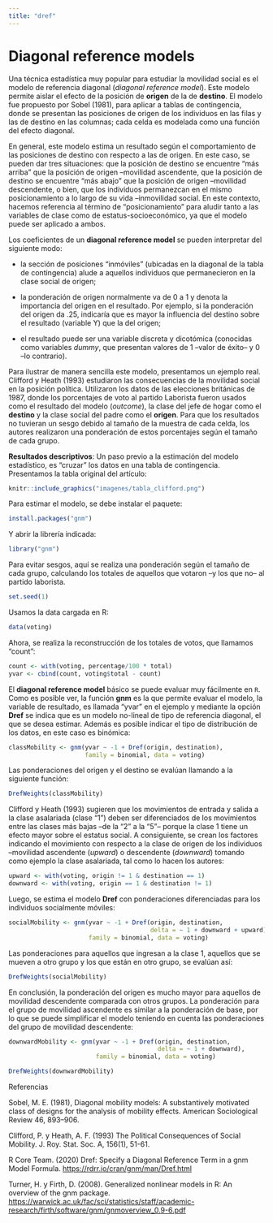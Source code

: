 ```yaml
---
title: "dref"
---
```


# Diagonal reference models

Una técnica estadística muy popular para estudiar la movilidad social es el modelo de referencia diagonal (*diagonal reference model*). Este modelo permite aislar el efecto de la posición de **origen** de la de **destino**. El modelo fue propuesto por Sobel (1981), para aplicar a tablas de contingencia, donde se presentan las posiciones de origen de los individuos en las filas y las de destino en las columnas; cada celda es modelada como una función del efecto diagonal.

En general, este modelo estima un resultado según el comportamiento de las posiciones de destino con respecto a las de origen. En este caso, se pueden dar tres situaciones: que la posición de destino se encuentre "más arriba" que la posición de origen --movilidad ascendente, que la posición de destino se encuentre "más abajo" que la posición de origen --movilidad descendente, o bien, que los individuos permanezcan en el mismo posicionamiento a lo largo de su vida --inmovilidad social. En este contexto, hacemos referencia al término de "posicionamiento" para aludir tanto a las variables de clase como de estatus-socioeconómico, ya que el modelo puede ser aplicado a ambos.

Los coeficientes de un **diagonal reference model** se pueden interpretar del siguiente modo:

- la sección de posiciones "inmóviles" (ubicadas en la diagonal de la tabla de contingencia) alude a aquellos individuos que permanecieron en la clase social de origen;

- la ponderación de origen normalmente va de 0 a 1 y denota la importancia del origen en el resultado. Por ejemplo, si la ponderación del origen da .25, indicaría que es mayor la influencia del destino sobre el resultado (variable Y) que la del origen;

- el resultado puede ser una variable discreta y dicotómica (conocidas como variables *dummy*, que presentan valores de 1 --valor de éxito-- y 0 --lo contrario).

Para ilustrar de manera sencilla este modelo, presentamos un ejemplo real. Clifford y Heath (1993) estudiaron las consecuencias de la movilidad social en la posición política. Utilizaron los datos de las elecciones británicas de 1987, donde los porcentajes de voto al partido Laborista fueron usados como el resultado del modelo (*outcome*), la clase del jefe de hogar como el **destino** y la clase social del padre como el **origen**. Para que los resultados no tuvieran un sesgo debido al tamaño de la muestra de cada celda, los autores realizaron una ponderación de estos porcentajes según el tamaño de cada grupo.

**Resultados descriptivos**: Un paso previo a la estimación del modelo estadístico, es "cruzar" los datos en una tabla de contingencia. Presentamos la tabla original del artículo:

```r
knitr::include_graphics("imagenes/tabla_clifford.png")
```

Para estimar el modelo, se debe instalar el paquete:

```r
install.packages("gnm")
```
Y abrir la librería indicada:

```r
library("gnm")
```

Para evitar sesgos, aquí se realiza una ponderación según el tamaño de cada grupo, calculando los totales de aquellos que votaron --y los que no-- al partido laborista.

```r
set.seed(1)
```

Usamos la data cargada en R:

```r
data(voting)
```

Ahora, se realiza la reconstrucción de los totales de votos, que llamamos "count":

```r
count <- with(voting, percentage/100 * total)
yvar <- cbind(count, voting$total - count)
```

El **diagonal reference model** básico se puede evaluar muy fácilmente en ``R``. Como es posible ver, la función **gnm** es la que permite evaluar el modelo, la variable de resultado, es llamada "yvar" en el ejemplo y mediante la opción **Dref** se indica que es un modelo no-lineal de tipo de referencia diagonal, el que se desea estimar. Además es posible indicar el tipo de distribución de los datos, en este caso es binómica:

```r
classMobility <- gnm(yvar ~ -1 + Dref(origin, destination), 
                     family = binomial, data = voting)
```

Las ponderaciones del origen y el destino se evalúan llamando a la siguiente función:

```r
DrefWeights(classMobility)

```

Clifford y Heath (1993) sugieren que los movimientos de entrada y salida a la clase asalariada (clase "1") deben ser diferenciados de los movimientos entre las clases más bajas --de la "2" a la "5"-- porque la clase 1 tiene un efecto mayor sobre el estatus social. A consiguiente, se crean los factores indicando el movimiento con respecto a la clase de origen de los individuos --movilidad ascendente (*upward*) o descendente (*downward*) tomando como ejemplo la clase asalariada, tal como lo hacen los autores:

```r
upward <- with(voting, origin != 1 & destination == 1)
downward <- with(voting, origin == 1 & destination != 1)
```

Luego, se estima el modelo **Dref** con ponderaciones diferenciadas para los individuos socialmente móviles:

```r
socialMobility <- gnm(yvar ~ -1 + Dref(origin, destination,
                                       delta = ~ 1 + downward + upward),
                      family = binomial, data = voting)


```

Las ponderaciones para aquellos que ingresan a la clase 1, aquellos que se mueven a otro grupo y los que están en otro grupo, se evalúan así:

```r
DrefWeights(socialMobility)
```

En conclusión, la ponderación del origen es mucho mayor para aquellos de movilidad descendente comparada con otros grupos. La ponderación para el grupo de movilidad ascendente es similar a la ponderación de base, por lo que se puede simplificar el modelo teniendo en cuenta las ponderaciones del grupo de movilidad descendente:

```r
downwardMobility <- gnm(yvar ~ -1 + Dref(origin, destination,
                                         delta = ~ 1 + downward),
                        family = binomial, data = voting)
```

```r
DrefWeights(downwardMobility)
```

Referencias

Sobel, M. E. (1981), Diagonal mobility models: A substantively motivated class of designs for the analysis of mobility effects. American Sociological Review 46, 893–906.

Clifford, P. y Heath, A. F. (1993) The Political Consequences of Social Mobility. J. Roy. Stat. Soc. A, 156(1), 51-61.

R Core Team. (2020) Dref: Specify a Diagonal Reference Term in a gnm Model Formula. <https://rdrr.io/cran/gnm/man/Dref.html>

Turner, H. y Firth, D. (2008). Generalized nonlinear models in R: An overview of the gnm package. <https://warwick.ac.uk/fac/sci/statistics/staff/academic-research/firth/software/gnm/gnmoverview_0.9-6.pdf>
